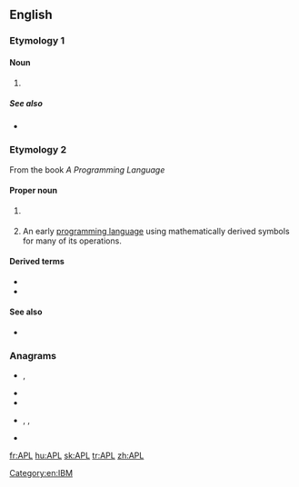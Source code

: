 {{also|apl}}
{{slim-wikipedia|APL (disambiguation)}}
==English==

===Etymology 1===

====Noun====
{{en-noun|-}}

# {{initialism of|[[acute]] [[promyelocytic]] [[leukemia]]|lang=en}}

=====See also=====
* {{projectlink|wikipedia|Acute promyelocytic leukemia}}

===Etymology 2===
From the book ''A Programming Language''

====Proper noun====
{{en-proper noun}}

# {{lb|en|astronomy|NASA|physics}} {{abbreviation of|[[applied|Applied]] [[physics|Physics]] [[laboratory|Laboratory]]|dot=|lang=en}} {{gloss|a Johns Hopkins University laboratory}}
# {{lb|en|computer languages}} An early [[programming language]] using mathematically derived symbols for many of its operations.

====Derived terms====
* {{l|en|APL-led}}
* {{l|en|pre-APL}}

====See also====
* {{projectlink|wikipedia|APL}}

===Anagrams===
* {{l|en|ALP}}, {{l|en|alp}}
* {{l|en|lap}}
* {{l|en|LPA}}
* {{l|en|PAL}}, {{l|en|Pal}}, {{l|en|pal}}
* {{l|en|PLA}}

[[Category:en:IBM]]

[[fr:APL]]
[[hu:APL]]
[[sk:APL]]
[[tr:APL]]
[[zh:APL]]